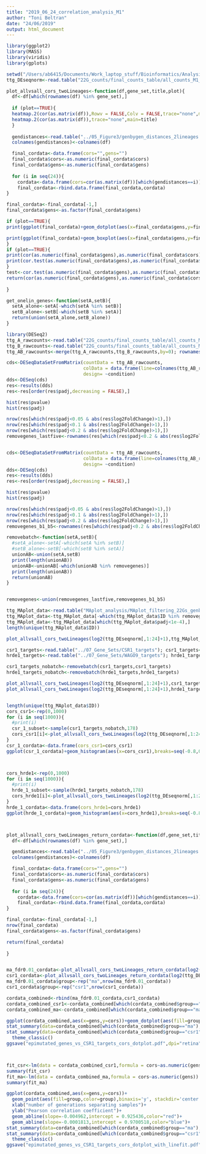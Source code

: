 ```yaml
---
title: "2019_06_24_correlation_analysis_M1"
author: "Toni Beltran"
date: "24/06/2019"
output: html_document
---
```



```r

library(ggplot2)
library(MASS)
library(viridis)
library(gplots)

setwd("/Users/ab6415/Documents/Work_laptop_stuff/Bioinformatics/Analysis/EpiMALs_PAPER_ANALYSES_Dryad/08_TE_analysis_M1/")
ttg_DEseqnorm<-read.table("22G_counts/final_counts_table/all_counts_M1_deseqnorm_averaged.txt")


```


```r

plot_allvsall_cors_twoLineages<-function(df,gene_set,title,plot){
  df<-df[which(rownames(df) %in% gene_set),]
  
  if (plot==TRUE){
  heatmap.2(cor(as.matrix(df)),Rowv = FALSE,Colv = FALSE,trace="none",main=title)
  heatmap.2(cor(as.matrix(df)),trace="none",main=title)
  }
  
  gendistances<-read.table("../05_Figure3/genbygen_distances_2lineages.txt"); gendistances<-gendistances[-c(7,20),-c(7,20)]
  colnames(gendistances)<-colnames(df)

  final_cordata<-data.frame(cors="",gens="")
  final_cordata$cors<-as.numeric(final_cordata$cors)
  final_cordata$gens<-as.numeric(final_cordata$gens)
  
  for (i in seq(24)){
    cordata<-data.frame(cors=cor(as.matrix(df))[which(gendistances==i)],gens=rep(i,length(which(gendistances==i))))
    final_cordata<-rbind.data.frame(final_cordata,cordata)
}

final_cordata<-final_cordata[-1,]
final_cordata$gens<-as.factor(final_cordata$gens)

if (plot==TRUE){
print(ggplot(final_cordata)+geom_dotplot(aes(x=final_cordata$gens,y=final_cordata$cors),binaxis='y', stackdir='center')+xlab("number of generations separating samples")+ylab("Pearson correlation coefficient"))+ggtitle(title)

print(ggplot(final_cordata)+geom_boxplot(aes(x=final_cordata$gens,y=final_cordata$cors))+xlab("number of generations separating samples")+ylab("Pearson correlation coefficient"))+ggtitle(title)
}
if (plot==TRUE){
print(cor(as.numeric(final_cordata$gens),as.numeric(final_cordata$cors)))
print(cor.test(as.numeric(final_cordata$gens),as.numeric(final_cordata$cors)))
}
test<-cor.test(as.numeric(final_cordata$gens),as.numeric(final_cordata$cors))
return(cor(as.numeric(final_cordata$gens),as.numeric(final_cordata$cors)))
  
}

get_onelin_genes<-function(setA,setB){
  setA_alone<-setA[-which(setA %in% setB)]
  setB_alone<-setB[-which(setB %in% setA)]
  return(union(setA_alone,setB_alone))
}


```


```r

library(DESeq2)
ttg_A_rawcounts<-read.table("22G_counts/final_counts_table/all_counts_M1.txt"); ttg_A_rawcounts<-ttg_A_rawcounts[,50:61]
ttg_B_rawcounts<-read.table("22G_counts/final_counts_table/all_counts_M1.txt"); ttg_B_rawcounts<-ttg_B_rawcounts[,62:73]
ttg_AB_rawcounts<-merge(ttg_A_rawcounts,ttg_B_rawcounts,by=0); rownames(ttg_AB_rawcounts)<-ttg_AB_rawcounts$Row.names; ttg_AB_rawcounts$Row.names<-NULL

cds<-DESeqDataSetFromMatrix(countData = ttg_AB_rawcounts,
                            colData = data.frame(line=colnames(ttg_AB_rawcounts),condition=as.factor(rep(c(rep(1,7),rep(2,5)),2))),
                            design= ~condition)
dds<-DESeq(cds)
res<-results(dds)
res<-res[order(res$padj,decreasing = FALSE),]

hist(res$pvalue)
hist(res$padj)

nrow(res[which(res$padj<0.05 & abs(res$log2FoldChange)>1),])
nrow(res[which(res$padj<0.1 & abs(res$log2FoldChange)>1),])
nrow(res[which(res$padj<0.2 & abs(res$log2FoldChange)>1),])
removegenes_lastfive<-rownames(res[which(res$padj<0.2 & abs(res$log2FoldChange)>1),])


cds<-DESeqDataSetFromMatrix(countData = ttg_AB_rawcounts,
                            colData = data.frame(line=colnames(ttg_AB_rawcounts),condition=as.factor(c(rep(1,12),2,rep(1,3),2,rep(1,7)))),
                            design= ~condition)
dds<-DESeq(cds)
res<-results(dds)
res<-res[order(res$padj,decreasing = FALSE),]

hist(res$pvalue)
hist(res$padj)

nrow(res[which(res$padj<0.05 & abs(res$log2FoldChange)>1),])
nrow(res[which(res$padj<0.1 & abs(res$log2FoldChange)>1),])
nrow(res[which(res$padj<0.2 & abs(res$log2FoldChange)>1),])
removegenes_b1_b5<-rownames(res[which(res$padj<0.2 & abs(res$log2FoldChange)>1),])

removebatch<-function(setA,setB){
  #setA_alone<-setA[-which(setA %in% setB)]
  #setB_alone<-setB[-which(setB %in% setA)]
  unionAB<-union(setA,setB)
  print(length(unionAB))
  unionAB<-unionAB[-which(unionAB %in% removegenes)]
  print(length(unionAB))
  return(unionAB)
}


removegenes<-union(removegenes_lastfive,removegenes_b1_b5)

```


```r

ttg_MAplot_data<-read.table("MAplot_analysis/MAplot_filtering_22Gs_genbygen_p1e-2.txt",header=TRUE)
ttg_MAplot_data<-ttg_MAplot_data[-which(ttg_MAplot_data$ID %in% removegenes),]
ttg_MAplot_data<-ttg_MAplot_data[which(ttg_MAplot_data$padj<1e-4),]
length(unique(ttg_MAplot_data$ID))

plot_allvsall_cors_twoLineages(log2(ttg_DEseqnorm[,1:24]+1),ttg_MAplot_data$ID,"epimutated genes",plot=TRUE)


```


```r

csr1_targets<-read.table("../07_Gene_Sets/CSR1_targets"); csr1_targets<-csr1_targets$x
hrde1_targets<-read.table("../07_Gene_Sets/WAGO9_targets"); hrde1_targets<-hrde1_targets$x

csr1_targets_nobatch<-removebatch(csr1_targets,csr1_targets)
hrde1_targets_nobatch<-removebatch(hrde1_targets,hrde1_targets)

plot_allvsall_cors_twoLineages(log2(ttg_DEseqnorm[,1:24]+1),csr1_targets_nobatch,"csr-1 targets",plot=TRUE)
plot_allvsall_cors_twoLineages(log2(ttg_DEseqnorm[,1:24]+1),hrde1_targets_nobatch,"hrde-1 targets",plot=TRUE)



```

```r

length(unique(ttg_MAplot_data$ID))
cors_csr1<-rep(0,1000)
for (i in seq(1000)){
  #print(i)
  csr_1_subset<-sample(csr1_targets_nobatch,178)
  cors_csr1[i]<-plot_allvsall_cors_twoLineages(log2(ttg_DEseqnorm[,1:24]+1),csr_1_subset,"csr-1 subsets",plot=FALSE)
}
csr_1_cordata<-data.frame(cors_csr1=cors_csr1)
ggplot(csr_1_cordata)+geom_histogram(aes(x=cors_csr1),breaks=seq(-0.8,0.2,0.025))+ggtitle("CSR-1 bootstrapped correlation coefficients")+geom_vline(xintercept=-0.7739395,color="red")



cors_hrde1<-rep(0,1000)
for (i in seq(1000)){
  #print(i)
  hrde_1_subset<-sample(hrde1_targets_nobatch,178)
  cors_hrde1[i]<-plot_allvsall_cors_twoLineages(log2(ttg_DEseqnorm[,1:24]+1),hrde_1_subset,"hrde-1 subsets",plot=FALSE)
}
hrde_1_cordata<-data.frame(cors_hrde1=cors_hrde1)
ggplot(hrde_1_cordata)+geom_histogram(aes(x=cors_hrde1),breaks=seq(-0.8,0.2,0.025))+ggtitle("HRDE-1 bootstrapped correlation coefficients")+geom_vline(xintercept=-0.7739395,color="red")




```


```r

plot_allvsall_cors_twoLineages_return_cordata<-function(df,gene_set,title){
  df<-df[which(rownames(df) %in% gene_set),]

  gendistances<-read.table("../05_Figure3/genbygen_distances_2lineages.txt"); gendistances<-gendistances[-c(7,20),-c(7,20)]
  colnames(gendistances)<-colnames(df)

  final_cordata<-data.frame(cors="",gens="")
  final_cordata$cors<-as.numeric(final_cordata$cors)
  final_cordata$gens<-as.numeric(final_cordata$gens)
  
  for (i in seq(24)){
    cordata<-data.frame(cors=cor(as.matrix(df))[which(gendistances==i)],gens=rep(i,length(which(gendistances==i))))
    final_cordata<-rbind.data.frame(final_cordata,cordata)
}

final_cordata<-final_cordata[-1,]
nrow(final_cordata)
final_cordata$gens<-as.factor(final_cordata$gens)

return(final_cordata)
  
}


ma_fdr0.01_cordata<-plot_allvsall_cors_twoLineages_return_cordata(log2(ttg_DEseqnorm[,1:24]+1),unique(ttg_MAplot_data$ID),"tit")
csr1_cordata<-plot_allvsall_cors_twoLineages_return_cordata(log2(ttg_DEseqnorm[,1:24]+1),csr1_targets_nobatch,"tit")
ma_fdr0.01_cordata$group<-rep("ma",nrow(ma_fdr0.01_cordata))
csr1_cordata$group<-rep("csr1",nrow(csr1_cordata))

cordata_combined<-rbind(ma_fdr0.01_cordata,csr1_cordata)
cordata_combined_csr1<-cordata_combined[which(cordata_combined$group=="csr1"),]
cordata_combined_ma<-cordata_combined[which(cordata_combined$group=="ma"),]

ggplot(cordata_combined,aes(x=gens,y=cors))+geom_dotplot(aes(fill=group,color=group),binaxis='y', stackdir='center',binwidth=0.003,alpha=0.8)+xlab("number of generations separating samples")+ylab("Pearson correlation coefficient")+
stat_summary(data=cordata_combined[which(cordata_combined$group=="ma"),],mapping=aes(x=gens,y=cors),fun.y = median, fun.ymin = median, fun.ymax = median,geom = "point", width = 0.5,color="black")+
stat_summary(data=cordata_combined[which(cordata_combined$group=="csr1"),],mapping=aes(x=gens,y=cors),fun.y = median, fun.ymin = median, fun.ymax = median,geom = "point", width = 0.5,color="grey")+
  theme_classic()
ggsave("epimutated_genes_vs_CSR1_targets_cors_dotplot.pdf",dpi="retina",width=9)



fit_csr<-lm(data = cordata_combined_csr1,formula = cors~as.numeric(gens))
summary(fit_csr)
fit_ma<-lm(data = cordata_combined_ma,formula = cors~as.numeric(gens))
summary(fit_ma)

ggplot(cordata_combined,aes(x=gens,y=cors))+
  geom_point(aes(fill=group,color=group),binaxis='y', stackdir='center',binwidth=0.003,alpha=0.8)+
  xlab("number of generations separating samples")+
  ylab("Pearson correlation coefficient")+
  geom_abline(slope=-0.004962,intercept = 0.925436,color="red")+
  geom_abline(slope=-0.0001813,intercept = 0.9700518,color="blue")+
stat_summary(data=cordata_combined[which(cordata_combined$group=="ma"),],mapping=aes(x=gens,y=cors),fun.y = median, fun.ymin = median, fun.ymax = median,geom = "crossbar", width = 0.5,color="red")+
stat_summary(data=cordata_combined[which(cordata_combined$group=="csr1"),],mapping=aes(x=gens,y=cors),fun.y = median, fun.ymin = median, fun.ymax = median,geom = "crossbar", width = 0.5,color="black")+
  theme_classic()
ggsave("epimutated_genes_vs_CSR1_targets_cors_dotplot_with_linefit.pdf")




```

